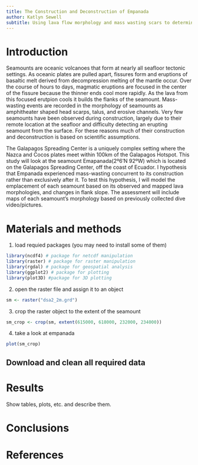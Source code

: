 ```yaml
---
title: The Construction and Deconstruction of Empanada
author: Katlyn Sewell
subtitle: Using lava flow morphology and mass wasting scars to determine if Empanada fell apart while it was being built  
---
```


# Introduction
 Seamounts are oceanic volcanoes that form at nearly all seafloor tectonic settings. As oceanic plates are pulled apart, fissures form and eruptions of basaltic melt derived from decompression melting of the mantle occur. Over the course of hours to days, magmatic eruptions are focused in the center of the fissure because the thinner ends cool more rapidly. As the lava from this focused erutpion cools it builds the flanks of the seamount. Mass-wasting events are recorded in the morphology of seamounts as amphitheater shaped head scarps, talus, and erosive channels. Very few seamounts have been observed during construction, largely due to their remote location at the seafloor and difficulty detecting an erupting seamount from the surface. For these reasons much of their construction and deconstruction is based on scientific assumptions.  
  
  The Galapagos Spreading Center is a uniquely complex setting where the Nazca and Cocos plates meet within 100km of the Galapagos Hotspot. This study will look at the seamount Emapanada(2º6’N 92ºW) which is located on the Galapagos Spreading Center, off the coast of Ecuador. I hypothesis that Empanada experienced mass-wasting concurrent to its construction rather than exclusively after it. To test this hypothesis, I will model the emplacement of each seamount based on its observed and mapped lava morphologies, and changes in flank slope. The assessment will include maps of each seamount’s morphology based on previously collected dive video/pictures.

# Materials and methods 
1. load requied packages (you may need to install some of them)
```r
library(ncdf4) # package for netcdf manipulation
library(raster) # package for raster manipulation
library(rgdal) # package for geospatial analysis
library(ggplot2) # package for plotting
library(plot3D) #package for 3D plotting
```

2. open the raster file and assign it to an object

```r
sm <- raster("dsa2_2m.grd")
```

3. crop the raster object to the extent of the seamount

```r
sm_crop <- crop(sm, extent(615000, 618000, 232000, 234000))
```

4. take a look at empanada 

```r
plot(sm_crop)
```

## Download and clean all required data


# Results

Show tables, plots, etc. and describe them.


# Conclusions


# References 

